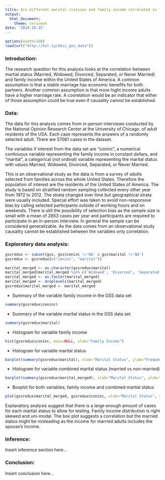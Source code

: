 ```yaml
---
title: Are different marital statuses and family income correlated in the United States of America?
output:
  html_document:
    theme: cerulean
date: '2014-10-15'
---
```


<!-- For more info on RMarkdown see http://rmarkdown.rstudio.com/ -->

<!-- Enter the code required to load your data in the space below. The data will be loaded but the line of code won't show up in your write up (echo=FALSE) in order to save space-->
```r
options(width=160)
load(url("http://bit.ly/dasi_gss_data"))
```

<!-- In the remainder of the document, add R code chunks as needed -->

### Introduction:

The research question for this analysis looks at the correlation between martial status (Married, Widowed, Divorced, Separated, or Never Married) and family income within the United States of America. A common assumption is that a stable marriage has economic benefits for both partners. Another common assumption is that more hight income adults have a higher marriage rate. A coorelation would be an indicator that either of those assumption could be true even if causality cannot be established.

### Data:

The data for this analysis comes from in-person interviews conducted by the National Opinion Research Center at the University of Chicago, of adult residents of the USA. Each case represents the answers of a randomly selected adult. There are 57061 cases in the dataset.

The variables if interest from the data set are "coninc", a numerical continuous variable representing the family income in constant dollars, and "marital", a categorical (not ordinal) variable representing the marital status with values Married, Widowed, Divorced, Separated, or Never Married.

This is an observational study as the data is from a survey of adults selected from families across the whole United States. Therefore the population of interest are the residents of the United States of America. The study is based on stratified random sampling collected every other year from 1972 to 2012. The strata changed over time but geographical strata were usually included. Special effort was taken to avoid non-responsive bias by calling selected participants outside of working hours and on weekends. There is still the possibility of selection bias as the sample size is small with a mean of 2853 cases per year and participants are required to participate in an in-person interview. In general the sample can be considered generalizable. As the data comes from an observational study causality cannot be established between the variables only correlation.

### Exploratory data analysis:

```r
gssredux <- subset(gss, gss$coninc !='NA' & gss$marital !='NA')
gssredux <- gssredux[c("coninc", "marital")]

marital_merged <- as.character(gssredux$marital)
marital_merged[marital_merged %in% c('Widowed', 'Divorced', 'Separated', 'Never Married')] <- "Not Married"
marital_merged <- as.factor(marital_merged)
marital_merged <- droplevels(marital_merged)
gssredux$marital_merged <- marital_merged
```

* Summary of the variable family income in the GSS data set
```r
summary(gssredux$coninc)
```
* Summary of the variable marital status in the GSS data set
```r
summary(gssredux$marital)
```

* Histogram for variable family income

```r
hist(gssredux$coninc, main=NULL, xlab="Family Income")
```

* Histogram for variable marital status

```r
barplot(summary(gssredux$marital), xlab="Marital Status", ylab="Frequency")
```

* Histogram for variable combined marital status (married vs non-married)

```r
barplot(summary(gssredux$marital_merged), xlab="Marital Status", ylab="Frequency")
```

* Boxplot for both variables, family income and combined martial status

```r
plot(gssredux$marital_merged, gssredux$coninc, xlab="Marital Status", ylab="Family Income")
```

Explanatory analysis suggest that there is a large enough amount of cases for each martial status to allow for testing. Family income distribution is right skewed and uni-modal. The box plot suggests a correlation but the married status might be misleading as the income for married adults includes the spouse's income.

### Inference:

Insert inference section here...

### Conclusion:

Insert conclusion here...
